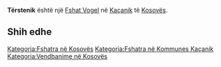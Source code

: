 {{Fshat në Kosovës
 | Emri                = Tërstenik
| sqi_N_name = Tërstenik
| sqi_N_FULL_NAME_RO = Tërstenik
| sqi_N_FULL_NAME_ND_RO = Terstenik
| sqi_N_SORT_NAME_RG = TERSTENIK
| sqi_N_FULL_NAME_RG = Tërstenik
| sqi_N_FULL_NAME_ND_RG = Terstenik
| sqi_V_name = Qendresë
| sqi_V_FULL_NAME_RO = Qendresë Tërsteniku Qendresa
| sqi_V_FULL_NAME_ND_RO = Qendrese Tersteniku Qendresa
| sqi_V_SORT_NAME_RG = QENDRESE TERSTENIKU QENDRESA
| sqi_V_FULL_NAME_RG = Qendresë Tërsteniku Qendresa
| sqi_V_FULL_NAME_ND_RG = Qendrese Tersteniku Qendresa
| srp_N_name = Trstenik
| srp_N_FULL_NAME_RO = Trstenik
| srp_N_FULL_NAME_ND_RO = Trstenik
| srp_N_SORT_NAME_RG = TRSTENIK
| srp_N_FULL_NAME_RG = Trstenik
| srp_N_FULL_NAME_ND_RG = Trstenik
| srp_NS_name = Трстеник
| srp_NS_FULL_NAME_RO = Трстеник
| srp_NS_FULL_NAME_ND_RO = Трстеник
| srp_NS_SORT_NAME_RG = ТРСТЕНИК
| srp_NS_FULL_NAME_RG = Трстеник
| srp_NS_FULL_NAME_ND_RG = Трстеник

 | Emri (Rasa dhanore) = 
 | Figura              = 
 | Shteti              = Kosovo
 | Komuna              = Kaçanik
 | Kodi postar         = 
 | Sipërfaqja          = 

 | Popullsia           = 

 | Regj. i popullsisë  = 
 | Dend. e popullsisë  = 
 | Faqja zyrtare       = 
 <!--- Koordinatat ----> 
 | Gjerësia            = 42.653611
 | Gjatësia            = 20.843056
 | Lartësia            = 
}}
'''Tërstenik''' është një [[Fshat Vogel]] në [[Kaçanik]] të [[Kosovës]].

<!-- == Gjeografia == -->
<!-- == Historia == -->
<!-- == Demografia == -->
== Shih edhe ==
{{Komuna Kaçanik}}
{{Kosovo-Administrata-Cung}}

[[Kategoria:Fshatra në Kosovës]]
[[Kategoria:Fshatra në Kommunes Kaçanik]]
[[Kategoria:Vendbanime në Kosovës]]